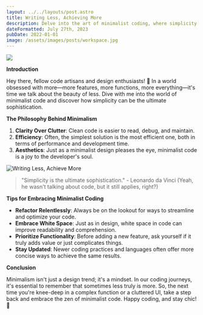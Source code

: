 ```yaml
---
layout: ../../layouts/post.astro
title: Writing Less, Achieving More
description: Delve into the art of minimalist coding, where simplicity reigns supreme, leading to clearer, more efficient, and aesthetically pleasing code.
dateFormatted: July 27th, 2023
pubDate: 2022-01-01
image: /assets/images/posts/workspace.jpg
---
```

<img src={frontmatter.image}/>

**Introduction**

Hey there, fellow code artisans and design enthusiasts! 🌿 In a world obsessed with more—more features, more functions, more everything—it's time we talk about the beauty of less. Dive with me into the world of minimalist code and discover how simplicity can be the ultimate sophistication.

**The Philosophy Behind Minimalism**

1. **Clarity Over Clutter**: Clean code is easier to read, debug, and maintain.
2. **Efficiency**: Often, the simplest solution is the most efficient one, both in terms of performance and development time.
3. **Aesthetics**: Just as a minimalist design pleases the eye, minimalist code is a joy to the developer's soul.

![Writing Less, Achieve More](/assets/images/posts/flowchart.jpg)

> "Simplicity is the ultimate sophistication." - Leonardo da Vinci (Yeah, he wasn't talking about code, but it still applies, right?)

**Tips for Embracing Minimalist Coding**

- **Refactor Relentlessly**: Always be on the lookout for ways to streamline and optimize your code.
- **Embrace White Space**: Just as in design, white space in code can improve readability and comprehension.
- **Prioritize Functionality**: Before adding a new feature, ask yourself if it truly adds value or just complicates things.
- **Stay Updated**: Newer coding practices and languages often offer more concise ways to achieve the same results.

**Conclusion**

Minimalism isn't just a design trend; it's a mindset. In our coding journeys, it's essential to remember that sometimes less truly is more. So, the next time you're knee-deep in a complex function or a cluttered UI, take a step back and embrace the zen of minimalist code. Happy coding, and stay chic! 🍃